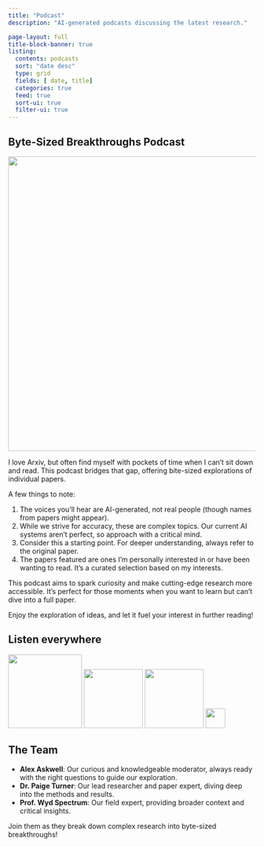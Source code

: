 ```yaml
---
title: "Podcast"
description: "AI-generated podcasts discussing the latest research."

page-layout: full
title-block-banner: true
listing:
  contents: podcasts
  sort: "date desc"
  type: grid
  fields: [ date, title]
  categories: true
  feed: true
  sort-ui: true
  filter-ui: true
---
```


## **Byte-Sized Breakthroughs Podcast**

![](/static/podcast_data/coverart.jpg){ width=600px }

I love Arxiv, but often find myself with pockets of time when I can't sit down and read. 
This podcast bridges that gap, offering bite-sized explorations of individual papers.

A few things to note:

1. The voices you'll hear are AI-generated, not real people (though names from papers might appear).
2. While we strive for accuracy, these are complex topics. Our current AI systems aren't perfect, so approach with a critical mind.
3. Consider this a starting point. For deeper understanding, always refer to the original paper.
4. The papers featured are ones I'm personally interested in or have been wanting to read. It's a curated selection based on my interests.

This podcast aims to spark curiosity and make cutting-edge research more accessible. It's perfect for those moments when you want to learn but can't dive into a full paper.

Enjoy the exploration of ideas, and let it fuel your interest in further reading!

## Listen everywhere

[![](/static/podcast_data/pocastapps/spotify.svg){ width=150px }](https://open.spotify.com/show/5x88UyAEyAKXXjlQOGIPi0) [![](/static/podcast_data/pocastapps/apple.svg){ width=120px }](https://podcasts.apple.com/us/podcast/byte-sized-breakthroughs/id1758956141) [![](/static/podcast_data/pocastapps/youtube.svg){ width=120px }](https://www.youtube.com/playlist?list=PLVGy51T4g6zVYbuGfE07OHKr4zsySxFak)  [![](/static/podcast_data/pocastapps/rss.svg){ width=40px }](/static/podcast_data/feed.xml)

## The Team

- **Alex Askwell**: Our curious and knowledgeable moderator, always ready with the right questions to guide our exploration.
- **Dr. Paige Turner**: Our lead researcher and paper expert, diving deep into the methods and results.
- **Prof. Wyd Spectrum**: Our field expert, providing broader context and critical insights.

Join them as they break down complex research into byte-sized breakthroughs!